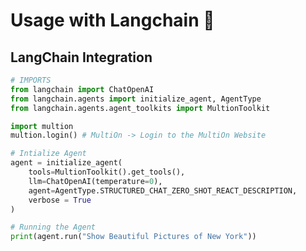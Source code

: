 # Usage with Langchain 🦜️


 

## LangChain Integration
```python copy 
# IMPORTS
from langchain import ChatOpenAI
from langchain.agents import initialize_agent, AgentType
from langchain.agents.agent_toolkits import MultionToolkit

import multion
multion.login() # MultiOn -> Login to the MultiOn Website 

# Intialize Agent
agent = initialize_agent(
    tools=MultionToolkit().get_tools(),
    llm=ChatOpenAI(temperature=0),
    agent=AgentType.STRUCTURED_CHAT_ZERO_SHOT_REACT_DESCRIPTION,
    verbose = True
)

# Running the Agent
print(agent.run("Show Beautiful Pictures of New York"))
```

